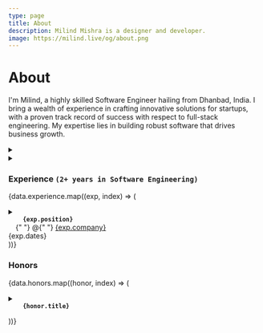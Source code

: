 ```yaml
---
type: page
title: About
description: Milind Mishra is a designer and developer.
image: https://milind.live/og/about.png
---
```




<Head>
  <title>Milind Mishra</title>
</Head>

# About

<TypeAnimationSequence />

I'm Milind, a highly skilled Software Engineer hailing from Dhanbad, India. I bring a wealth of experience in crafting innovative solutions for startups, with a proven track record of success with respect to full-stack engineering. My expertise lies in building robust software that drives business growth.

[**<CalEmbed message="Schedule a Meeting →" />**]()

<details
  style={{
    marginBottom: "1rem",
  }}
><summary children="More"/>

<style jsx>{`
  summary:not(:focus-visible):focus {
    outline: none;
  }
`}</style>

<Cobe />

<GithubCalenderComponent username="thatbeautifuldream" />

<LeetcodeStats username="thatbeautifuldream" />

</details>

<details><summary children="Resume"/>

<style jsx>{`
  summary:not(:focus-visible):focus {
    outline: none;
  }
`}</style>

### Experience `(2+ years in Software Engineering)`

{data.experience.map((exp, index) => (

<li key={index}>
  <code>
    <strong>{exp.position}</strong>
  </code>{" "}
  @{" "}
  <a href={exp.company_link} target="_blank" rel="noopener noreferrer">
    {exp.company}
  </a>
  <div className="dates">{exp.dates}</div>
</li>
))}

### Honors

{data.honors.map((honor, index) => (

<li key={index}>
  <code>
    <strong>{honor.title}</strong>
  </code>
</li>
))}

</details>

<Sign />
